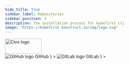 ```yaml
---
hide_title: true
sidebar_label: Repositories
sidebar_position: 3
description: the installation process for kubefirst cli
image: "https://kubefirst.konstruct.io/img/logo.svg"
---
```


<div
  style={{
    display: "flex",
    justifyContent: "flex-end",
    alignItems: "center",
  }}
>
  <div>
    <img src={config.CIVO_LOGO_URL} height="50" width="120" alt="Civo logo" />
  </div>
</div>

<Tabs groupId="git_provider" defaultValue="github" queryString>
    <TabItem
      attributes={{className: styles.github}}
      value="github"
      label={
        <div className="git-tab">
          <img src="https://assets.kubefirst.com/console/github.svg" alt="GitHub logo" />
          <span>GitHub</span>
        </div>
      }
    >
      <GitHubRepositories />
    </TabItem>
    <TabItem
      value="gitlab"
      attributes={{className: styles.gitlab}}
      label={
        <div className="git-tab">
          <img src="https://assets.kubefirst.com/console/gitlab.svg" alt="GitLab logo" />
          <span>GitLab</span>
        </div>
      }
    >
      <GitLabRepositories />
    </TabItem>
</Tabs>
